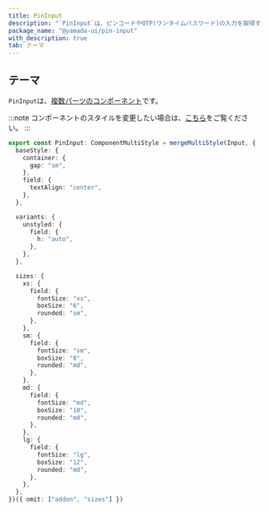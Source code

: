 ```yaml
---
title: PinInput
description: "`PinInput`は、ピンコードやOTP(ワンタイムパスワード)の入力を取得するために使用されるコンポーネントです。"
package_name: "@yamada-ui/pin-input"
with_description: true
tab: テーマ
---
```


## テーマ

`PinInput`は、[複数パーツのコンポーネント](/styled-system/theming/component-style#複数パーツのコンポーネント)です。

:::note
コンポーネントのスタイルを変更したい場合は、[こちら](/styled-system/theming/customize-theme#コンポーネントのスタイルを変更する)をご覧ください。
:::

```ts
export const PinInput: ComponentMultiStyle = mergeMultiStyle(Input, {
  baseStyle: {
    container: {
      gap: "sm",
    },
    field: {
      textAlign: "center",
    },
  },

  variants: {
    unstyled: {
      field: {
        h: "auto",
      },
    },
  },

  sizes: {
    xs: {
      field: {
        fontSize: "xs",
        boxSize: "6",
        rounded: "sm",
      },
    },
    sm: {
      field: {
        fontSize: "sm",
        boxSize: "8",
        rounded: "md",
      },
    },
    md: {
      field: {
        fontSize: "md",
        boxSize: "10",
        rounded: "md",
      },
    },
    lg: {
      field: {
        fontSize: "lg",
        boxSize: "12",
        rounded: "md",
      },
    },
  },
})({ omit: ["addon", "sizes"] })
```
